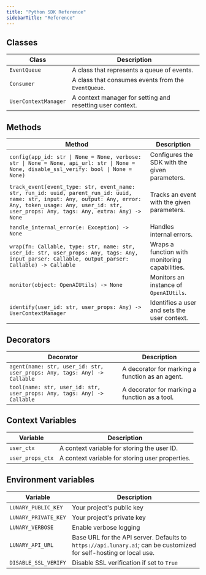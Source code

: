 ```yaml
---
title: "Python SDK Reference"
sidebarTitle: "Reference"
---
```


## Classes

Class | Description
--- | ---
`EventQueue` | A class that represents a queue of events.
`Consumer` | A class that consumes events from the `EventQueue`.
`UserContextManager` | A context manager for setting and resetting user context.

## Methods

Method | Description
--- | ---
`config(app_id: str \| None = None, verbose: str \| None = None, api_url: str \| None = None, disable_ssl_verify: bool \| None = None)` | Configures the SDK with the given parameters.
`track_event(event_type: str, event_name: str, run_id: uuid, parent_run_id: uuid, name: str, input: Any, output: Any, error: Any, token_usage: Any, user_id: str, user_props: Any, tags: Any, extra: Any) -> None` | Tracks an event with the given parameters.
`handle_internal_error(e: Exception) -> None` | Handles internal errors.
`wrap(fn: Callable, type: str, name: str, user_id: str, user_props: Any, tags: Any, input_parser: Callable, output_parser: Callable) -> Callable` | Wraps a function with monitoring capabilities.
`monitor(object: OpenAIUtils) -> None` | Monitors an instance of `OpenAIUtils`.
`identify(user_id: str, user_props: Any) -> UserContextManager` | Identifies a user and sets the user context.

## Decorators

Decorator | Description
--- | ---
`agent(name: str, user_id: str, user_props: Any, tags: Any) -> Callable` | A decorator for marking a function as an agent.
`tool(name: str, user_id: str, user_props: Any, tags: Any) -> Callable` | A decorator for marking a function as a tool.

## Context Variables

Variable | Description
--- | ---
`user_ctx` | A context variable for storing the user ID.
`user_props_ctx` | A context variable for storing user properties.

## Environment variables 
Variable | Description
--- | ---
`LUNARY_PUBLIC_KEY` |  Your project's public key 
`LUNARY_PRIVATE_KEY` |  Your project's private key 
`LUNARY_VERBOSE` |  Enable verbose logging  
`LUNARY_API_URL` |  Base URL for the API server. Defaults to `https://api.lunary.ai`; can be customized for self-hosting or local use.
`DISABLE_SSL_VERIFY` | Disable SSL verification if set to `True`

